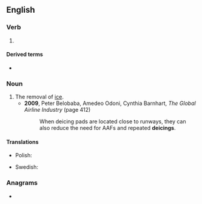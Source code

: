 {{also|de-icing}}
==English==

===Verb===
{{head|en|verb form}}

# {{present participle of|en|deice|nocat=1}}

====Derived terms====
* {{l|en|deicing boot}}

===Noun===
{{en-noun|~}}

# The removal of [[ice]].
#* '''2009''', Peter Belobaba, Amedeo Odoni, Cynthia Barnhart, ''The Global Airline Industry'' (page 412)
#*: When deicing pads are located close to runways, they can also reduce the need for AAFs and repeated '''deicings'''.

====Translations====
{{trans-top|}}
* Polish: {{t|pl|odladzanie|n}}
{{trans-mid}}
* Swedish: {{t|sv|avisning|c}}
{{trans-bottom}}

===Anagrams===
* {{anagrams|en|a=cdegiin|digenic}}